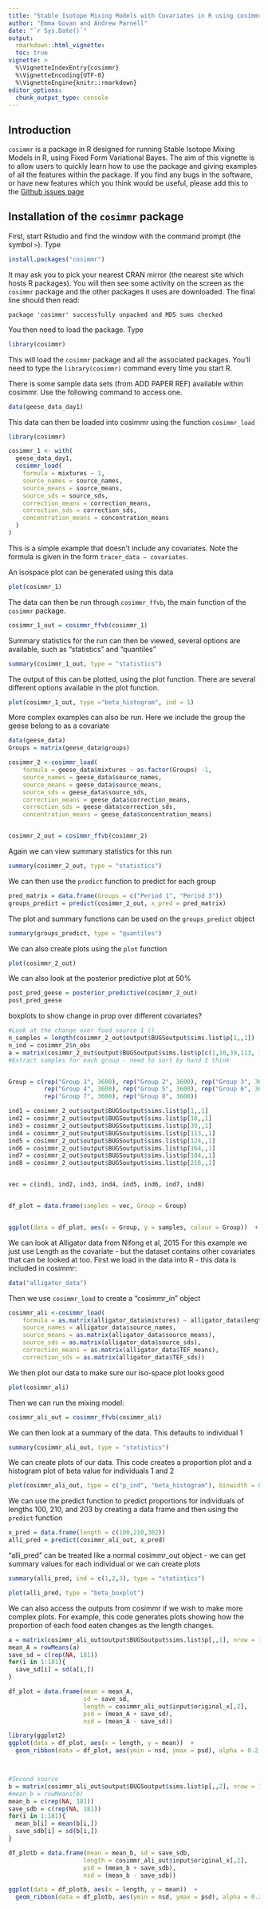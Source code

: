 ```yaml
---
title: "Stable Isotope Mixing Models with Covariates in R using cosimmr"
author: "Emma Govan and Andrew Parnell"
date: "`r Sys.Date()`"
output: 
  rmarkdown::html_vignette:
  toc: true
vignette: >
  %\VignetteIndexEntry{cosimmr}
  %\VignetteEncoding{UTF-8}
  %\VignetteEngine{knitr::rmarkdown}
editor_options: 
  chunk_output_type: console
---
```



## Introduction

`cosimmr` is a package in R designed for running Stable Isotope Mixing Models in
R, using Fixed Form Variational Bayes. The aim of this vignette is to allow users
to quickly learn how to use the package and giving examples of all the 
features within the package.
If you find any bugs in the software, or have new features which you think would be 
useful, please add this to the [Github issues page](https://github.com/emmagovan/cosimmr/issues)

## Installation of the `cosimmr` package

First, start Rstudio and find the window with the command prompt (the symbol `>`). Type

```r
install.packages("cosimmr")
```
It may ask you to pick your nearest CRAN mirror (the nearest site which hosts R packages). You will then see some activity on the screen as the `cosimmr` package and the other packages it uses are downloaded. The final line should then read: 

`package 'cosimmr' successfully unpacked and MD5 sums checked`

You then need to load the package. Type

```r
library(cosimmr)
```

This will load the `cosimmr` package and all the associated packages. You’ll need to type the `library(cosimmr)` command every time you start R.


There is some sample data sets (from ADD PAPER REF) available within cosimmr. 
Use the following command to access one.
```r
data(geese_data_day1)
```

This data can then be loaded into cosimmr using the function `cosimmr_load`

```r
library(cosimmr)
```
```r
cosimmr_1 <- with(
  geese_data_day1,
  cosimmr_load(
    formula = mixtures ~ 1,
    source_names = source_names,
    source_means = source_means,
    source_sds = source_sds,
    correction_means = correction_means,
    correction_sds = correction_sds,
    concentration_means = concentration_means
  )
)
```
This is a simple example that doesn't include any covariates. Note the formula is given in the form `tracer_data ~ covariates`. 

An isospace plot can be generated using this data
```r
plot(cosimmr_1)
```

The data can then be run through `cosimmr_ffvb`, the main function of the `cosimmr` 
package.
```r
cosimmr_1_out = cosimmr_ffvb(cosimmr_1)
```

Summary statistics for the run can then be viewed, several options are available, such as "statistics" and "quantiles"
```r
summary(cosimmr_1_out, type = "statistics")
```

The output of this can be plotted, using the plot function. There are several different options available in the plot function.
```r
plot(cosimmr_1_out, type ="beta_histogram", ind = 1)
```

More complex examples can also be run. Here we include the group the geese belong to as a covariate
```r
data(geese_data)
Groups = matrix(geese_data$groups)

cosimmr_2 <-cosimmr_load(
    formula = geese_data$mixtures ~ as.factor(Groups) -1,
    source_names = geese_data$source_names,
    source_means = geese_data$source_means,
    source_sds = geese_data$source_sds,
    correction_means = geese_data$correction_means,
    correction_sds = geese_data$correction_sds,
    concentration_means = geese_data$concentration_means)


cosimmr_2_out = cosimmr_ffvb(cosimmr_2)
```

Again we can view summary statistics for this run
```r
summary(cosimmr_2_out, type = "statistics")
```


We can then use the `predict` function to predict for each group
```r
pred_matrix = data.frame(Groups = c("Period 1", "Period 3"))
groups_predict = predict(cosimmr_2_out, x_pred = pred_matrix)
```

The plot and summary functions can be used on the `groups_predict` object
```r
summary(groups_predict, type = "quantiles")
```


We can also create plots using the `plot` function
```r
plot(cosimmr_2_out)
```

We can also look at the posterior predictive plot at 50%
```r
post_pred_geese = posterior_predictive(cosimmr_2_out)
post_pred_geese
```

boxplots to show change in prop over different covariates?
```r
#Look at the change over food source 1 ()
n_samples = length(cosimmr_2_out$output$BUGSoutput$sims.list$p[1,,1])
n_ind = cosimmr_2$n_obs
a = matrix(cosimmr_2_out$output$BUGSoutput$sims.list$p[c(1,10,39,113, 124, 164, 184, 216),,1], ncol = n_samples)
#Extract samples for each group - need to sort by hand I think


Group = c(rep("Group 1", 3600), rep("Group 2", 3600), rep("Group 3", 3600),
          rep("Group 4", 3600), rep("Group 5", 3600), rep("Group 6", 3600),
          rep("Group 7", 3600), rep("Group 8", 3600))

ind1 = cosimmr_2_out$output$BUGSoutput$sims.list$p[1,,1]
ind2 = cosimmr_2_out$output$BUGSoutput$sims.list$p[10,,1]
ind3 = cosimmr_2_out$output$BUGSoutput$sims.list$p[39,,1]
ind4 = cosimmr_2_out$output$BUGSoutput$sims.list$p[113,,1]
ind5 = cosimmr_2_out$output$BUGSoutput$sims.list$p[124,,1]
ind6 = cosimmr_2_out$output$BUGSoutput$sims.list$p[164,,1]
ind7 = cosimmr_2_out$output$BUGSoutput$sims.list$p[184,,1]
ind8 = cosimmr_2_out$output$BUGSoutput$sims.list$p[216,,1]


vec = c(ind1, ind2, ind3, ind4, ind5, ind6, ind7, ind8)


df_plot = data.frame(samples = vec, Group = Group)


ggplot(data = df_plot, aes(x = Group, y = samples, colour = Group))  + geom_boxplot() + ggtitle("Boxplot of XXX consumed by each group") +xlab("Group") + ylab("mean proportion of XXX consumed")

```






We can look at Alligator data from Nifong et al, 2015
For this example we just use Length as the covariate - but the dataset contains other covariates that can be looked at too.
First we load in the data into R - this data is included in cosimmr:
```r
data("alligator_data")
```

Then we use `cosimmr_load` to create a "cosimmr_in" object
```r
cosimmr_ali <-cosimmr_load(
    formula = as.matrix(alligator_data$mixtures) ~ alligator_data$length,
    source_names = alligator_data$source_names,
    source_means = as.matrix(alligator_data$source_means),
    source_sds = as.matrix(alligator_data$source_sds),
    correction_means = as.matrix(alligator_data$TEF_means),
    correction_sds = as.matrix(alligator_data$TEF_sds))
```

We then plot our data to make sure our iso-space plot looks good
```r
plot(cosimmr_ali)
```

Then we can run the mixing model:
```r
cosimmr_ali_out = cosimmr_ffvb(cosimmr_ali)
```

We can then look at a summary of the data. This defaults to individual 1
```r
summary(cosimmr_ali_out, type = "statistics")
```

We can create plots of our data. This code creates a proportion plot and a histogram plot of beta value for individuals 1 and 2
```r
plot(cosimmr_ali_out, type = c("p_ind", "beta_histogram"), binwidth = 0.01, ind = c(1,2))
```

We can use the predict function to predict proportions for individuals of lengths 100, 210, and 203 by creating a data frame and then using the `predict` function
```r
x_pred = data.frame(length = c(100,210,302))
alli_pred = predict(cosimmr_ali_out, x_pred)
```

"alli_pred" can be treated like a normal cosimmr_out object - we can get summary values for each individual or we can create plots
```r
summary(alli_pred, ind = c(1,2,3), type = "statistics")

plot(alli_pred, type = "beta_boxplot")
```


We can also access the outputs from cosimmr if we wish to make more complex plots.
For example, this code generates plots showing how the proportion of each food eaten changes as the length changes.
```r
a = matrix(cosimmr_ali_out$output$BUGSoutput$sims.list$p[,,1], nrow = 181, ncol = 3600)
mean_A = rowMeans(a)
save_sd = c(rep(NA, 181))
for(i in 1:181){
  save_sd[i] = sd(a[i,])
}

df_plot = data.frame(mean = mean_A, 
                     sd = save_sd, 
                     length = cosimmr_ali_out$input$original_x[,2], 
                     psd = (mean_A + save_sd),
                     nsd = (mean_A - save_sd))

library(ggplot2)
ggplot(data = df_plot, aes(x = length, y = mean))  + 
  geom_ribbon(data = df_plot, aes(ymin = nsd, ymax = psd), alpha = 0.2, fill = "blue") + geom_line() + ggtitle("Marine") +xlab("length") + ylab("proportion")



#Second source
b = matrix(cosimmr_ali_out$output$BUGSoutput$sims.list$p[,,2], nrow = 181, ncol = 3600)
#mean_b = rowMeans(b)
mean_b = c(rep(NA, 181))
save_sdb = c(rep(NA, 181))
for(i in 1:181){
  mean_b[i] = mean(b[i,])
  save_sdb[i] = sd(b[i,])
}

df_plotb = data.frame(mean = mean_b, sd = save_sdb, 
                     length = cosimmr_ali_out$input$original_x[,2], 
                     psd = (mean_b + save_sdb),
                     nsd = (mean_b - save_sdb))

ggplot(data = df_plotb, aes(x = length, y = mean))  + 
  geom_ribbon(data = df_plotb, aes(ymin = nsd, ymax = psd), alpha = 0.2, fill = "blue") + geom_line() + ggtitle("Freshwater") +xlab("length") + ylab("proportion")


```

